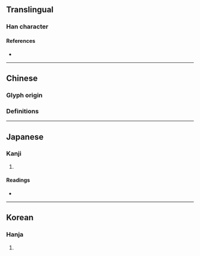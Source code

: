 {{character info/new}}
{{also|峨}}
==Translingual==

===Han character===
{{Han char|rn=46|rad=山|as=07|sn=10|four=|canj=UHQI,XUHQI|ids=⿱山我}}

====References====
* {{Han ref|kx=0311.100|dkj=08072|dj=0611.160|hdz=10774.160|uh=5CE9|ud=23785}}

----

==Chinese==

===Glyph origin===
{{Han etym}}

===Definitions===
{{zh-see|峨|v}}

----

==Japanese==

===Kanji===
{{ja-kanji|grade=|rs=山07}}

# {{defn|lang=ja|sort=山07}}

====Readings====
* {{ja-readings|on=[[が]] (ga)|kun=[[けわしい]] (kewashii)}}

----

==Korean==

===Hanja===
{{ko-hanja|hangeul=아|rv=a|mr=a}}

# {{defn|lang=ko|sort=山07}}